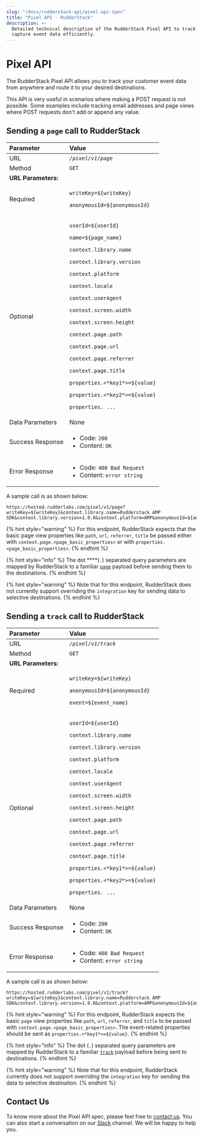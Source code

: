 ```yaml
---
slug: "/docs/rudderstack-api/pixel-api-spec"
title: "Pixel API - RudderStack"
description: >-
  Detailed technical description of the RudderStack Pixel API to track and
  capture event data efficiently.
---
```


# Pixel API

The RudderStack Pixel API allows you to track your customer event data from anywhere and route it to your desired destinations.

This API is very useful in scenarios where making a POST request is not possible. Some examples include tracking email addresses and page views where POST requests don't add or append any value.

## Sending a `page` call to RudderStack

<table>
  <thead>
    <tr>
      <th style="text-align:left">Parameter</th>
      <th style="text-align:left">Value</th>
    </tr>
  </thead>
  <tbody>
    <tr>
      <td style="text-align:left">URL</td>
      <td style="text-align:left">
        <em>
          <code>/pixel/v1/page</code>
        </em>
      </td>
    </tr>
    <tr>
      <td style="text-align:left">Method</td>
      <td style="text-align:left">
        <code>GET</code>
      </td>
    </tr>
    <tr>
      <td style="text-align:left">
        <b>URL Parameters:</b>
      </td>
      <td style="text-align:left"></td>
    </tr>
    <tr>
      <td style="text-align:left">Required</td>
      <td style="text-align:left">
        <p></p>
        <p>
          <code>writeKey=${writeKey}</code>
        </p>
        <p>
          <code>anonymousId=${anonymousId}</code>
        </p>
      </td>
    </tr>
    <tr>
      <td style="text-align:left">Optional</td>
      <td style="text-align:left">
        <p></p>
        <p>
          <code>userId=${userId}</code>
        </p>
        <p>
          <code>name=${page_name}</code>
        </p>
        <p>
          <code>context.library.name</code>
        </p>
        <p>
          <code>context.library.version</code>
        </p>
        <p>
          <code>context.platform</code>
        </p>
        <p>
          <code>context.locale</code>
        </p>
        <p>
          <code>context.userAgent</code>
        </p>
        <p>
          <code>context.screen.width</code>
        </p>
        <p>
          <code>context.screen.height</code>
        </p>
        <p>
          <code>context.page.path</code>
        </p>
        <p>
          <code>context.page.url</code>
        </p>
        <p>
          <code>context.page.referrer</code>
        </p>
        <p>
          <code>context.page.title</code>
        </p>
        <p>
          <code>properties.&lt;*key1*&gt;=${value}</code>
        </p>
        <p>
          <code>properties.&lt;*key2*&gt;=${value}</code>
        </p>
        <p>
          <code>properties. ...</code>
        </p>
      </td>
    </tr>
    <tr>
      <td style="text-align:left">Data Parameters</td>
      <td style="text-align:left">None</td>
    </tr>
    <tr>
      <td style="text-align:left">Success Response</td>
      <td style="text-align:left">
        <ul>
          <li>
            Code: <code>200</code>
          </li>
          <li>
            Content: <code>OK</code>
          </li>
        </ul>
      </td>
    </tr>
    <tr>
      <td style="text-align:left">Error Response</td>
      <td style="text-align:left">
        <ul>
          <li>
            Code: <code>400 Bad Request</code>
          </li>
          <li>
            Content: <code>error string</code>
          </li>
        </ul>
      </td>
    </tr>
  </tbody>
</table>

A sample call is as shown below:

```text
https://hosted.rudderlabs.com/pixel/v1/page?writeKey=${writeKey}&context.library.name=Rudderstack AMP SDK&context.library.version=1.0.0&context.platform=AMP&anonymousId=${anonymousId}&context.locale=${browserLanguage}&context.userAgent=${userAgent}&context.page.path=${canonicalPath}&context.page.url=${canonicalUrl}&context.page.referrer=${documentReferrer}&context.page.title=${title}&context.screen.width=${screenWidth}&context.screen.height=${screenHeight}&properties.path=${canonicalPath}&properties.url=${canonicalUrl}&properties.referrer=${documentReferrer}&properties.title=${title}&name=${pageName}
```

{% hint style="warning" %}
For this endpoint, RudderStack expects that the basic page view properties like `path`, `url`, `referrer`, `title` be passed either with `context.page.<page_basic_properties>` or with `properties.<page_basic_properties>`.
{% endhint %}

{% hint style="info" %}
The dot \*\*\*\*\(`.`\) separated query parameters are mapped by RudderStack to a familiar [`page`](https://docs.rudderstack.com/rudderstack-api-spec/http-api-specification#8-1-page-payload) payload before sending them to the destinations.
{% endhint %}

{% hint style="warning" %}
Note that for this endpoint, RudderStack does not currently support overriding the `integration` key for sending data to selective destinations.
{% endhint %}

## Sending a `track` call to RudderStack

<table>
  <thead>
    <tr>
      <th style="text-align:left">Parameter</th>
      <th style="text-align:left">Value</th>
    </tr>
  </thead>
  <tbody>
    <tr>
      <td style="text-align:left">URL</td>
      <td style="text-align:left">
        <em>
          <code>/pixel/v1/track</code>
        </em>
      </td>
    </tr>
    <tr>
      <td style="text-align:left">Method</td>
      <td style="text-align:left">
        <code>GET</code>
      </td>
    </tr>
    <tr>
      <td style="text-align:left">
        <b>URL Parameters:</b>
      </td>
      <td style="text-align:left"></td>
    </tr>
    <tr>
      <td style="text-align:left">Required</td>
      <td style="text-align:left">
        <p></p>
        <p>
          <code>writeKey=${writeKey}</code>
        </p>
        <p>
          <code>anonymousId=${anonymousId}</code>
        </p>
        <p>
          <code>event=${event_name}</code>
        </p>
      </td>
    </tr>
    <tr>
      <td style="text-align:left">Optional</td>
      <td style="text-align:left">
        <p>
          <code>userId=${userId}</code>
        </p>
        <p>
          <code>context.library.name</code>
        </p>
        <p>
          <code>context.library.version</code>
        </p>
        <p>
          <code>context.platform</code>
        </p>
        <p>
          <code>context.locale</code>
        </p>
        <p>
          <code>context.userAgent</code>
        </p>
        <p>
          <code>context.screen.width</code>
        </p>
        <p>
          <code>context.screen.height</code>
        </p>
        <p>
          <code>context.page.path</code>
        </p>
        <p>
          <code>context.page.url</code>
        </p>
        <p>
          <code>context.page.referrer</code>
        </p>
        <p>
          <code>context.page.title</code>
        </p>
        <p>
          <code>properties.&lt;*key1*&gt;=${value}</code>
        </p>
        <p>
          <code>properties.&lt;*key2*&gt;=${value}</code>
        </p>
        <p>
          <code>properties. ...</code>
        </p>
      </td>
    </tr>
    <tr>
      <td style="text-align:left">Data Parameters</td>
      <td style="text-align:left">None</td>
    </tr>
    <tr>
      <td style="text-align:left">Success Response</td>
      <td style="text-align:left">
        <ul>
          <li>
            Code: <code>200</code>
          </li>
          <li>
            Content: <code>OK</code>
          </li>
        </ul>
      </td>
    </tr>
    <tr>
      <td style="text-align:left">Error Response</td>
      <td style="text-align:left">
        <ul>
          <li>
            Code: <code>400 Bad Request</code>
          </li>
          <li>
            Content: <code>error string</code>
          </li>
        </ul>
      </td>
    </tr>
  </tbody>
</table>

A sample call is as shown below:

```text
https://hosted.rudderlabs.com/pixel/v1/track?writeKey=${writeKey}&context.library.name=Rudderstack AMP SDK&context.library.version=1.0.0&context.platform=AMP&anonymousId=${anonymousId}&context.locale=${browserLanguage}&context.userAgent=${userAgent}&context.page.path=${canonicalPath}&context.page.url=${canonicalUrl}&context.page.referrer=${documentReferrer}&context.page.title=${title}&context.screen.width=${screenWidth}&context.screen.height=${screenHeight}&event=${eventName}&properties.key1=value1&properties.key2=value2
```

{% hint style="warning" %}
For this endpoint, RudderStack expects the basic `page` view properties like `path`, `url`, `referrer`, and `title` to be passed with `context.page.<page_basic_properties>`. The event-related properties should be sent as `properties.<*key1*>=${value}`.
{% endhint %}

{% hint style="info" %}
The dot \(`.`\) separated query parameters are mapped by RudderStack to a familiar [`track`](https://docs.rudderstack.com/rudderstack-api-spec/http-api-specification#7-2-track-usage) payload before being sent to destinations.
{% endhint %}

{% hint style="warning" %}
Note that for this endpoint, RudderStack currently does not support overriding the `integration` key for sending the data to selective destination.
{% endhint %}

## Contact Us

To know more about the Pixel API spec, please feel free to [contact us](mailto:%20docs@rudderstack.com). You can also start a conversation on our [Slack](https://resources.rudderstack.com/join-rudderstack-slack) channel. We will be happy to help you.
